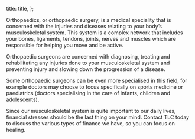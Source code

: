 

  title: title,
};


Orthopaedics, or orthopaedic surgery, is a medical speciality that is concerned with the injuries and diseases relating to your body’s musculoskeletal system. This system is a complex network that includes your bones, ligaments, tendons, joints, nerves and muscles which are responsible for helping you move and be active.

Orthopaedic surgeons are concerned with diagnosing, treating and rehabilitating any injuries done to your musculoskeletal system and preventing injury and slowing down the progression of a disease.

Some orthopaedic surgeons can be even more specialised in this field, for example doctors may choose to focus specifically on sports medicine or paediatrics (doctors specialising in the care of infants, children and adolescents).

Since our musculoskeletal system is quite important to our daily lives, financial stresses should be the last thing on your mind. Contact TLC today to discuss the various types of finance we have, so you can focus on healing.
